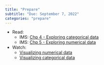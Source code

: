 ```yaml
---
title: "Prepare"
subtitle: "Due: September 7, 2022"
categories: "prepare"
---
```


-   Read:
    -   IMS: [Chp 4 - Exploring categorical data](https://openintro-ims.netlify.app/explore-categorical.html)
    -   IMS: [Chp 5 - Exploring numerical data](https://openintro-ims.netlify.app/explore-numerical.html)
-   Watch:
    -   [Visualizing numerical data](https://youtu.be/waBabVTI8ec)
    -   [Visualizing categorical data](https://youtu.be/21h3rEO8k2E)
